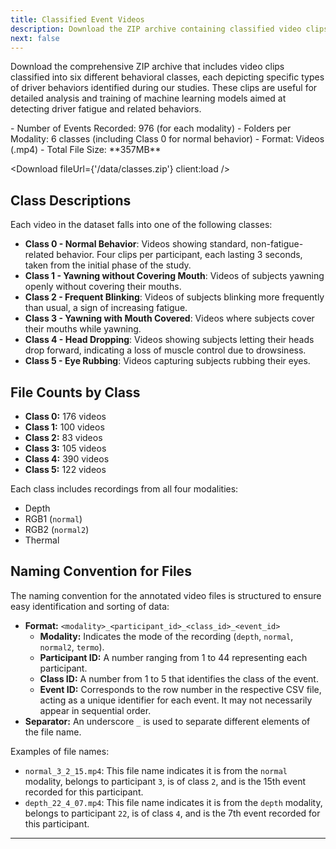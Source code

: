 ```yaml
---
title: Classified Event Videos
description: Download the ZIP archive containing classified video clips from our Driver Fatigue Detection dataset, each categorized into specific behavioral classes.
next: false
---
```



Download the comprehensive ZIP archive that includes video clips classified into six different behavioral classes, each depicting specific types of driver behaviors identified during our studies. These clips are useful for detailed analysis and training of machine learning models aimed at detecting driver fatigue and related behaviors.

<Card title="Contents">
- Number of Events Recorded: 976 (for each modality)
- Folders per Modality: 6 classes (including Class 0 for normal behavior)
- Format: Videos (.mp4)
- Total File Size: **357MB**
</Card>

<Download fileUrl={'/data/classes.zip'} client:load />

## Class Descriptions
Each video in the dataset falls into one of the following classes:
- **Class 0 - Normal Behavior**: Videos showing standard, non-fatigue-related behavior. Four clips per participant, each lasting 3 seconds, taken from the initial phase of the study.
- **Class 1 - Yawning without Covering Mouth**: Videos of subjects yawning openly without covering their mouths.
- **Class 2 - Frequent Blinking**: Videos of subjects blinking more frequently than usual, a sign of increasing fatigue.
- **Class 3 - Yawning with Mouth Covered**: Videos where subjects cover their mouths while yawning.
- **Class 4 - Head Dropping**: Videos showing subjects letting their heads drop forward, indicating a loss of muscle control due to drowsiness.
- **Class 5 - Eye Rubbing**: Videos capturing subjects rubbing their eyes.

## File Counts by Class
- **Class 0:** 176 videos 
- **Class 1:** 100 videos
- **Class 2:** 83 videos
- **Class 3:** 105 videos
- **Class 4:** 390 videos
- **Class 5:** 122 videos

Each class includes recordings from all four modalities:
- Depth
- RGB1 (`normal`)
- RGB2 (`normal2`)
- Thermal

## Naming Convention for Files
The naming convention for the annotated video files is structured to ensure easy identification and sorting of data:
- **Format:** `<modality>_<participant_id>_<class_id>_<event_id>`
  - **Modality:** Indicates the mode of the recording (`depth`, `normal`, `normal2`, `termo`).
  - **Participant ID:** A number ranging from 1 to 44 representing each participant.
  - **Class ID:** A number from 1 to 5 that identifies the class of the event.
  - **Event ID:** Corresponds to the row number in the respective CSV file, acting as a unique identifier for each event. It may not necessarily appear in sequential order.
- **Separator:** An underscore `_` is used to separate different elements of the file name.

Examples of file names:
- `normal_3_2_15.mp4`: This file name indicates it is from the `normal` modality, belongs to participant `3`, is of class `2`, and is the 15th event recorded for this participant.
- `depth_22_4_07.mp4`: This file name indicates it is from the `depth` modality, belongs to participant `22`, is of class `4`, and is the 7th event recorded for this participant.

---

